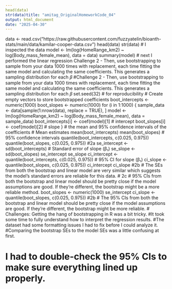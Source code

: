 ```yaml
---
head(data)
str(data)title: "amitag_OriginalHomeworkCode_04"
output: html_document
date: "2025-04-30"
---
```



data <- read.csv("https://raw.githubusercontent.com/fuzzyatelin/bioanth-stats/main/data/kamilar-cooper-data.csv")
head(data)
str(data)
# I inspected the data
model <- lm(log(HomeRange_km2) ~ log(Body_mass_female_mean), data = data)
summary(model)
# next I performed the linear regression
Challenge 2 - Then, use bootstrapping to sample from your data 1000 times with replacement, each time fitting the same model and calculating the same coefficients. This generates a sampling distribution for each 𝛽
#Challenge 2 - Then, use bootstrapping to sample from your data 1000 times with replacement, each time fitting the same model and calculating the same coefficients. This generates a sampling distribution for each 𝛽
set.seed(32) # for reproducibility
# Create empty vectors to store bootstrapped coefficients
boot_intercepts <- numeric(1000)
boot_slopes <- numeric(1000)
for (i in 1:1000) {
sample_data <- data[sample(1:nrow(data), replace = TRUE), ]
model <- lm(log(HomeRange_km2) ~ log(Body_mass_female_mean), data = sample_data)
boot_intercepts[i] <- coef(model)[1] # intercept
boot_slopes[i] <- coef(model)[2] # slope
}
# the mean and 95% confidence intervals of the coefficients
# Mean estimates
mean(boot_intercepts)
mean(boot_slopes)
# 95% confidence intervals
quantile(boot_intercepts, c(0.025, 0.975))
quantile(boot_slopes, c(0.025, 0.975))
#2a
se_intercept <- sd(boot_intercepts)
# Standard error of slope (β₁)
se_slope <- sd(boot_slopes)
se_intercept
se_slope
ci_intercept <- quantile(boot_intercepts, c(0.025, 0.975))
# 95% CI for slope (β₁)
ci_slope <- quantile(boot_slopes, c(0.025, 0.975))
ci_intercept
ci_slope
#2b
# The SEs from both the bootstrap and linear model are very similar which suggests the model’s standard errors are reliable for this data.
# 2c
# 95% CIs from both the bootstrap and linear model should be pretty close if the model assumptions are good. If they’re different, the bootstrap might be a more reliable method.
boot_slopes <- numeric(1000)
se_intercept
ci_slope <- quantile(boot_slopes, c(0.025, 0.975))
#2b
# The 95% CIs from both the bootstrap and linear model should be pretty close if the model assumptions are good. If they’re different, the bootstrap might be more reliable.
# Challenges: Getting the hang of bootstrapping in R was a bit tricky.
#It took some time to fully understand how to interpret the regression results.
#The dataset had some formatting issues I had to fix before I could analyze it.
#Comparing the bootstrap SEs to the model SEs was a little confusing at first.

# I had to double-check the 95% CIs to make sure everything lined up properly.


